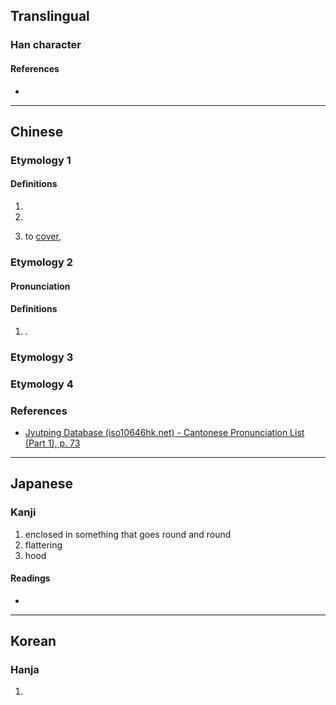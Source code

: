 {{character info}}
==Translingual==

===Han character===
{{Han char|rn=23|rad=匸|as=06|sn=8|four=71716|canj=SOMR|ids=⿷匚合}}

====References====
* {{Han ref|kx=0155.070|dkj=02683|dj=0347.190|hdz=10085.140|uh=533C|ud=21308|bh=CBD8|bd=52184}}

----

==Chinese==
{{zh-forms|alt=𢈈,匌, 鉿, 蓋-"to cover"}}

=== Etymology 1 ===
{{zh-pron
|m=kē,ǎn,1nb=Mainland,2nb=Taiwan
|c=hap1,am2
|mn=tw:khap
|mc=y
|oc=y
|cat=
}}

====Definitions====
{{zh-hanzi}}

# {{zh-used|匼匝}}
# {{zh-used|阿匼}}
# {{lb|zh|Min Nan}} to [[cover]], {{zh-alt form|蓋|tr=khap|nocap=y}}

=== Etymology 2 ===

====Pronunciation====
{{zh-pron
|m=ōu
|c=o1
|cat=
}}

====Definitions====
{{zh-hanzi}}

# {{surname|zh}}.

=== Etymology 3 ===
{{zh-see|帢|v}}

=== Etymology 4 ===
{{zh-see|區|v}}

===References===
* [http://www.iso10646hk.net/jp/document/download.jsp Jyutping Database (iso10646hk.net) - Cantonese Pronunciation List (Part 1), p. 73]

----

==Japanese==

===Kanji===
{{ja-kanji|grade=|rs=匸06}}

# enclosed in something that goes round and round
# flattering
# hood

====Readings====
* {{ja-readings|on=あん,おん, こう|kun=こびへつら-う, めぐ-る,めぐるさま}}

----

==Korean==

===Hanja===
{{ko-hanja|hangeul=압|rv=ap|mr=ap}}

# {{rfdef|ko|sort=匸06}}